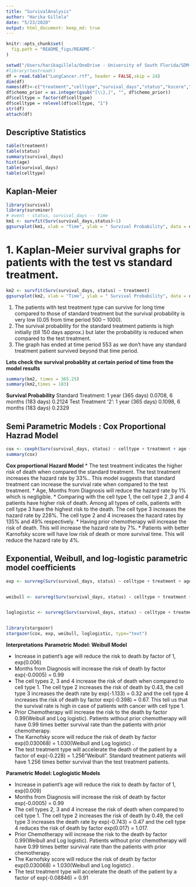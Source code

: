 ```yaml
---
title: "SurvivalAnalysis"
author: "Harika Gillela"
date: "5/23/2020"
output: html_document: keep_md: true
---
```


```r
knitr::opts_chunk$set(
  fig.path = "README_figs/README-"
)
```


```r
setwd("/Users/harikagillela/OneDrive - University of South Florida/SDM-git/Survival-Analysis")
#library(textreadr)
df = read.table("LungCancer.rtf", header = FALSE,skip = 24)
dim(df)
names(df)<-c("treatment","celltype","survival_days","status","kscore","months","age","chemo_prior")
df$chemo_prior = as.integer(gsub("[\\},]", "", df$chemo_prior))
df$celltype = factor(df$celltype)
df$celltype = relevel(df$celltype, "1")
str(df)
attach(df)
```


## Descriptive Statistics


```r
table(treatment)
table(status)
summary(survival_days)
hist(age)
table(survival_days)
table(celltype)
```

## Kaplan-Meier


```r
library(survival)
library(survminer)
# event - status, survival_days -- time 
km1 <- survfit(Surv(survival_days,status)~1)
ggsurvplot(km1, xlab = "Time", ylab = " Survival Probability", data = df)
```

# 1. Kaplan-Meier survival graphs for patients with the test vs standard treatment.

```r
km2 <- survfit(Surv(survival_days, status) ~ treatment)
ggsurvplot(km2, xlab = "Time", ylab = " Survival Probability", data = df, ggtheme = theme_bw())
```


1. The patients with test treatment type can survive for long time compared to those of standard treatment but the survival probability is very low (0.05 from time period 500 – 1000). 
2. The survival probability for the standard treatment patients is high initially (till 150 days approx.) but later the probability is reduced when compared to the test treatment. 
3. The graph has ended at time period 553 as we don’t have any standard treatment  patient survived beyond that time period.


__Lets check the survival probablity at certain period of time from the model results__


```r
summary(km2, times = 365.25)
summary(km2,times = 183)
```


__Survival Probability__
Standard Treatment: 1 year (365 days)	0.0708, 6 months (183 days)	0.2124
Test Treatment ‘2’: 1 year (365 days)	0.1098, 6 months (183 days)	0.2329


## Semi Parametric Models : Cox Proportional Hazrad Model


```r
cox <- coxph(Surv(survival_days, status) ~ celltype + treatment + age + chemo_prior +kscore + months, method = "breslow")
summary(cox)
```

__Cox proportional Hazard Model__
* The test treatment indicates the higher risk of death when compared the standard treatment. The test treatment increases the hazard rate by 33%..  This model suggests that standard treatment can increase the survival rate when compared to the test treatment.
* Age, Months from Diagnosis will reduce the hazard rate by 1% which is negligible.
* Comparing with the cell type 1, the cell type 2 ,3 and 4 patients have higher risk of death. Among all types of cells, patients with cell type 3 have the highest risk to the death. The cell type 3 increases the hazard rate by 228%. The cell type 2 and 4 increases the hazard rates by 135% and 49% respectively.
* Having prior chemotherapy will increase the risk of death. This will increase the hazard rate by 7%.
* Patients with better Karnofsky score will have low risk of death or more survival time. This will reduce the hazard rate by 4%.


## Exponential, Weibull, and log-logistic parametric model coefficients


```r
exp <- survreg(Surv(survival_days, status) ~ celltype + treatment + age + chemo_prior + kscore+ months, dist="exponential")


weibull <- survreg(Surv(survival_days, status) ~ celltype + treatment + age + chemo_prior + kscore+ months, dist="weibull")


loglogistic <- survreg(Surv(survival_days, status) ~ celltype + treatment + age + chemo_prior + kscore + months, dist="loglogistic")


library(stargazer)
stargazer(cox, exp, weibull, loglogistic, type="text")
```


__Interpretations__
__Parametric Model: Weibull Model__

* Increase in patient’s age will reduce the risk to death by factor of 1, exp(0.006)
* Months from Diagnosis will increase the risk of death by factor exp(-0.0005) = 0.99
* The cell types 2, 3 and 4 increase the risk of death when compared to cell type 1. The cell type 2 increases the risk of death by 0.43, the cell type 3 increases the death rate by exp(-1.133) = 0.32 and the cell type 4 increases the risk of death by factor exp(-0.398) = 0.67. This tell us that the survival rate is high in case of patients with cancer with cell type 1.
* Prior Chemotherapy will increase the risk to the death by factor 0.99(Weibull and Log logistic). Patients without prior chemotherapy will have 0.99 times better survival rate than the patients with prior chemotherapy.
* The Karnofsky score will reduce the risk of death by factor exp(0.030068) = 1.030(Weibull and Log logistic)  .
* The test treatment type will accelerate the death of the patient by a factor of exp(-0.228) = 1.256”Weibull”.  Standard treatment patients will have 1.256 times better survival than the test treatment patients.


__Parametric Model: Loglogistic Models__


* Increase in patient’s age will reduce the risk to death by factor of 1, exp(0.009)
* Months from Diagnosis will increase the risk of death by factor exp(-0.0005) = 0.99
* The cell types 2, 3 and 4 increase the risk of death when compared to cell type 1. The cell type 2 increases the risk of death by 0.49, the cell type 3 increases the death rate by exp(-0.743) = 0.47 and the cell type 4 reduces the risk of death by factor exp(0.017) = 1.017. 
* Prior Chemotherapy will increase the risk to the death by factor 0.99(Weibull and Log logistic). Patients without prior chemotherapy will have 0.99 times better survival rate than the patients with prior chemotherapy.
* The Karnofsky score will reduce the risk of death by factor exp(0.030068) = 1.030(Weibull and Log logistic)  .
* The test treatment type will accelerate the death of the patient by a factor of exp(-0.08846) = 0.91



